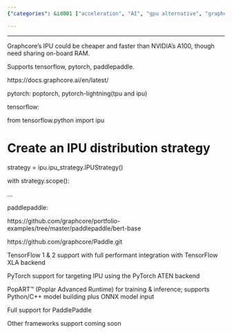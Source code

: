 ```yaml
---
{"categories": &id001 ["acceleration", "AI", "gpu alternative", "graphcore", "hardware"], "category": "Technology", "date": "2022-04-21 03:33:07", "description": "Graphcore's Innovative Processing Unit (IPU) is a highly efficient and faster solution compared to NVIDIA's A100. It offers full performance integration with popular frameworks such as TensorFlow, PyTorch, and PaddlePaddle. Graphcore provides open-source resources for these frameworks and features on-board RAM sharing capabilities, making it a cost-effective and quicker alternative.", "tags": *id001, "title": "Graphcore Support For Ai"}

---
```


------

Graphcore's IPU could be cheaper and faster than NVIDIA's A100, though need sharing on-board RAM.

Supports tensorflow, pytorch, paddlepaddle.

https://docs.graphcore.ai/en/latest/

pytorch: poptorch, pytorch-lightning(tpu and ipu)

tensorflow:

from tensorflow.python import ipu

# Create an IPU distribution strategy

strategy = ipu.ipu_strategy.IPUStrategy()

with strategy.scope():

...

paddlepaddle:

https://github.com/graphcore/portfolio-examples/tree/master/paddlepaddle/bert-base

https://github.com/graphcore/Paddle.git

TensorFlow 1 & 2 support with full performant integration with TensorFlow XLA backend

PyTorch support for targeting IPU using the PyTorch ATEN backend

PopART™ (Poplar Advanced Runtime) for training & inference; supports Python/C++ model building plus ONNX model input

Full support for PaddlePaddle

Other frameworks support coming soon


